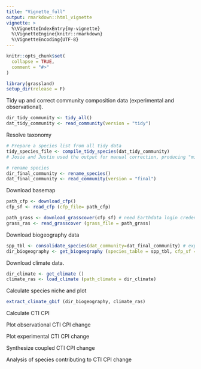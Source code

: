 ```yaml
---
title: "Vignette_full"
output: rmarkdown::html_vignette
vignette: >
  %\VignetteIndexEntry{my-vignette}
  %\VignetteEngine{knitr::rmarkdown}
  %\VignetteEncoding{UTF-8}
---
```


```r
knitr::opts_chunk$set(
  collapse = TRUE,
  comment = "#>"
)
```

```r
library(grassland)
setup_dir(release = F)
```

Tidy up and correct community composition data (experimental and observational).
```r
dir_tidy_community <- tidy_all()
dat_tidy_community <- read_community(version = "tidy")
```

Resolve taxonomy
```r
# Prepare a species list from all tidy data
tidy_species_file <- compile_tidy_species(dat_tidy_community)
# Josie and Justin used the output for manual correction, producing "misspelling.csv".

# rename species
dir_final_community <- rename_species()
dat_final_community <- read_community(version = "final")
```

Download basemap
```r
path_cfp <- download_cfp()
cfp_sf <- read_cfp (cfp_file= path_cfp)

path_grass <- download_grasscover(cfp_sf) # need Earthdata login credentials, slow
grass_ras <- read_grasscover (grass_file = path_grass)
```

Download biogeography data
```r
spp_tbl <- consolidate_species(dat_community=dat_final_community) # explain this step? also where did consolication.csv come from
dir_biogeography <- get_biogeography (species_table = spp_tbl, cfp_sf = cfp_sf) # needs parallel computation
```

Download climate data.
```r
dir_climate <- get_climate ()
climate_ras <- load_climate (path_climate = dir_climate)
```

Calculate species niche and plot
```r
extract_climate_gbif (dir_biogeography, climate_ras)
```

Calculate CTI CPI

Plot observational CTI CPI change

Plot experimental CTI CPI change

Synthesize coupled CTI CPI change

Analysis of species contributing to CTI CPI change


